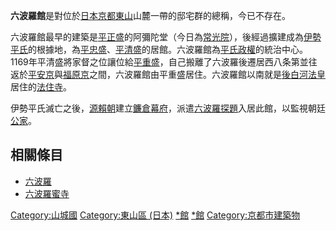 {{expand|time=2017-03-16T15:33:52+00:00}}
{{unreferenced|time=2017-03-16T15:33:52+00:00}}
{{japanese|japanese=六波羅館|kana=ろくはらやかた|romaji=Rokuhara kata}}
'''六波羅館'''是對位於[[日本|日本]][[京都|京都]][[東山_(京都府)|東山]]山麓一帶的邸宅群的總稱，今已不存在。

六波羅館最早的建築是[[平正盛|平正盛]]的阿彌陀堂（今日為[[常光院|常光院]]），後經過擴建成為[[伊勢平氏|伊勢平氏]]的根據地，為[[平忠盛|平忠盛]]、[[平清盛|平清盛]]的居館。六波羅館為[[平氏政權|平氏政權]]的統治中心。1169年平清盛將家督之位讓位給[[平重盛|平重盛]]，自己搬離了六波羅後遷居西八条第並往返於[[平安京|平安京]]與[[福原京|福原京]]之間，六波羅館由平重盛居住。六波羅館以南就是[[後白河法皇|後白河法皇]]居住的[[法住寺|法住寺]]。

伊勢平氏滅亡之後，[[源賴朝|源賴朝]]建立[[鐮倉幕府|鐮倉幕府]]，派遣[[六波羅探題|六波羅探題]]入居此館，以監視朝廷[[公家_(日本)|公家]]。

==相關條目==
*[[六波羅|六波羅]]
*[[六波羅蜜寺|六波羅蜜寺]]

[[Category:山城國|Category:山城國]]
[[Category:東山區_(日本)|Category:東山區 (日本)]]
[[Category:伊勢平氏|*館]]
[[Category:平家|*館]]
[[Category:京都市建築物|Category:京都市建築物]]